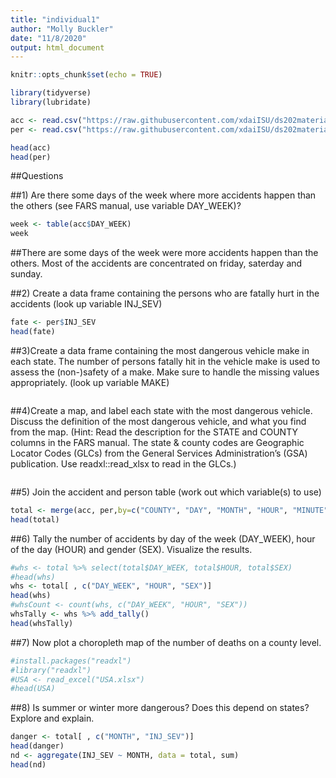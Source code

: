 ```yaml
---
title: "individual1"
author: "Molly Buckler"
date: "11/8/2020"
output: html_document
---
```


```r
knitr::opts_chunk$set(echo = TRUE)
```

```r
library(tidyverse)
library(lubridate)
```

```r
acc <- read.csv("https://raw.githubusercontent.com/xdaiISU/ds202materials/master/hwlabs/fars2017/accident.csv", stringsAsFactors = FALSE)
per <- read.csv("https://raw.githubusercontent.com/xdaiISU/ds202materials/master/hwlabs/fars2017/person.csv", stringsAsFactors = FALSE)

head(acc)
head(per)
```

##Questions

##1) Are there some days of the week where more accidents happen than the others (see FARS manual, use variable DAY_WEEK)?
```r
week <- table(acc$DAY_WEEK)
week
```

##There are some days of the week were more accidents happen than the others. Most of the accidents are concentrated on friday, saterday and sunday.

##2) Create a data frame containing the persons who are fatally hurt in the accidents (look up variable INJ_SEV)
```r
fate <- per$INJ_SEV
head(fate)
```

##3)Create a data frame containing the most dangerous vehicle make in each state. The number of persons fatally hit in the vehicle make is used to assess the (non-)safety of a make. Make sure to handle the missing values appropriately. (look up variable MAKE)
```r

```

##4)Create a map, and label each state with the most dangerous vehicle. Discuss the definition of the most dangerous vehicle, and what you find from the map. (Hint: Read the description for the STATE and COUNTY columns in the FARS manual. The state & county codes are Geographic Locator Codes (GLCs) from the General Services Administration’s (GSA) publication. Use readxl::read_xlsx to read in the GLCs.)
```r
```

##5) Join the accident and person table (work out which variable(s) to use)
```r
total <- merge(acc, per,by=c("COUNTY", "DAY", "MONTH", "HOUR", "MINUTE"))
head(total)

```

##6) Tally the number of accidents by day of the week (DAY_WEEK), hour of the day (HOUR) and gender (SEX). Visualize the results.
```r
#whs <- total %>% select(total$DAY_WEEK, total$HOUR, total$SEX)
#head(whs)
whs <- total[ , c("DAY_WEEK", "HOUR", "SEX")]
head(whs)
#whsCount <- count(whs, c("DAY_WEEK", "HOUR", "SEX"))
whsTally <- whs %>% add_tally()
head(whsTally)

```

##7) Now plot a choropleth map of the number of deaths on a county level.
```r
#install.packages("readxl")
#library("readxl")
#USA <- read_excel("USA.xlsx")
#head(USA)

```

##8) Is summer or winter more dangerous? Does this depend on states? Explore and explain.
```r
danger <- total[ , c("MONTH", "INJ_SEV")]
head(danger)
nd <- aggregate(INJ_SEV ~ MONTH, data = total, sum)
head(nd)
```
